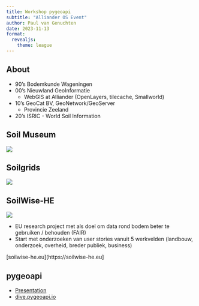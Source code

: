 ```yaml
---
title: Workshop pygeoapi 
subtitle: "Alliander OS Event"
author: Paul van Genuchten
date: 2023-11-13
format:
  revealjs: 
    theme: league
---
```


## About

- 90's Bodemkunde Wageningen
- 00's Nieuwland GeoInformatie
  - WebGIS at Alliander (OpenLayers, tilecache, Smallworld)
- 10's GeoCat BV, GeoNetwork/GeoServer
  - Provincie Zeeland
- 20's ISRIC - World Soil Information

## Soil Museum

![](https://wsm.isric.org/images/background/bg5.jpg)

## Soilgrids

![](https://www.researchgate.net/publication/313817639/figure/fig4/AS:462883822804995@1487371512248/Examples-of-covariates-used-to-generate-SoilGrids-TWI-is-the-Topographic-Wetness-Index_Q320.jpg)

## SoilWise-HE

![](https://soilwise-he.eu/wp-content/uploads/2023/11/soilwise-white-logo.png)

- EU research project met als doel om data rond bodem beter te gebruiken / behouden (FAIR)
- Start met onderzoeken van user stories vanuit 5 werkvelden (landbouw, onderzoek, overheid, breder publiek, business)

[soilwise-he.eu](https://soilwise-he.eu]

## pygeoapi

- [Presentation](https://pygeoapi.io/presentations/foss4g2023)
- [dive.pygeoapi.io](https://dive.pygeoapi.io)
